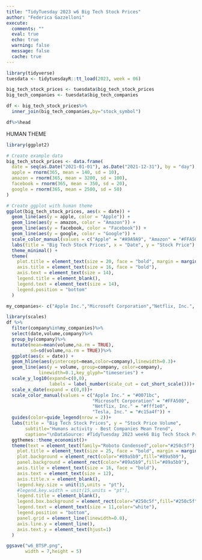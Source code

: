 ```yaml
---
title: "TidyTuesday 2023 w6 Big Tech Stock Prices"
author: "Federica Gazzelloni"
execute:  
  comments: ""
  eval: true
  echo: true
  warning: false
  message: false
  cache: true
---
```


```r
library(tidyverse)
tuesdata <- tidytuesdayR::tt_load(2023, week = 06)
```

```r
big_tech_stock_prices <- tuesdata$big_tech_stock_prices
big_tech_companies <- tuesdata$big_tech_companies
```


```r
df <- big_tech_stock_prices%>%
  inner_join(big_tech_companies,by="stock_symbol")
```

```r
df%>%head
```


HUMAN THEME

```r
library(ggplot2)

# Create example data
big_tech_stock_prices <- data.frame(
  date = seq(as.Date("2021-01-01"), as.Date("2021-12-31"), by = "day"),
  apple = rnorm(365, mean = 140, sd = 10),
  amazon = rnorm(365, mean = 3200, sd = 100),
  facebook = rnorm(365, mean = 350, sd = 20),
  google = rnorm(365, mean = 2500, sd = 50)
)

# Create ggplot with human theme
ggplot(big_tech_stock_prices, aes(x = date)) +
  geom_line(aes(y = apple, color = "Apple")) +
  geom_line(aes(y = amazon, color = "Amazon")) +
  geom_line(aes(y = facebook, color = "Facebook")) +
  geom_line(aes(y = google, color = "Google")) +
  scale_color_manual(values = c("Apple" = "#A9A9A9", "Amazon" = "#FFA500", "Facebook" = "#4169E1", "Google" = "#008000")) +
  labs(title = "Big Tech Stock Prices", x = "Date", y = "Stock Price") +
  theme_minimal() +
  theme(
    plot.title = element_text(size = 20, face = "bold", margin = margin(b = 20)),
    axis.title = element_text(size = 16, face = "bold"),
    axis.text = element_text(size = 14),
    legend.title = element_blank(),
    legend.text = element_text(size = 14),
    legend.position = "bottom"
  )

```

```r
my_companies<- c("Apple Inc.","Microsoft Corporation","Netflix, Inc.", "Tesla, Inc.")

library(scales)
df %>% 
  filter(company%in%my_companies)%>%
  select(date,volume,company)%>%
  group_by(company)%>%
  mutate(mean=mean(volume,na.rm = TRUE),
         sd=sd(volume,na.rm = TRUE))%>%
  ggplot(aes(x = date)) +
  geom_hline(aes(yintercept=mean,color=company),linewidth=0.3)+
  geom_line(aes(y = volume, group=company, color=company),
            linewidth=0.1,key_glyph="timeseries") +
  scale_y_log10(expand=c(0,0),
                labels = label_number(scale_cut = cut_short_scale()))+
  scale_x_date(expand = c(0,0))+
  scale_color_manual(values = c("Apple Inc." = "#0071bc",
                                "Microsoft Corporation" = "#FFA500", 
                                "Netflix, Inc." = "#fff1e0", 
                                "Tesla, Inc." = "#c15a4f")) +
  guides(color=guide_legend(nrow = 2))+
  labs(title = "Big Tech Stock Prices", y = "Stock Price Volume",
       subtitle="Humans activity - Best Companies Mean Trend",
       caption="\nDataSource: #TidyTuesday 2023 week6 Big Tech Stock Prices\nDataViz: Federica Gazzelloni #30DayChartChallenge 2023 Day8 - humans\n") +
  ggthemes::theme_economist()+
  theme(text = element_text(family="Roboto Condensed",color="#250c5f"),
    plot.title = element_text(size = 25, face = "bold", margin = margin(b = 20)),
    plot.background = element_rect(color="#89a5b9",fill="#89a5b9"),
    panel.background = element_rect(color="#89a5b9",fill="#89a5b9"),
    axis.title = element_text(size = 16, face = "bold"),
    axis.text = element_text(size = 12),
    axis.title.x = element_blank(),
    legend.key.size = unit(15,units = "pt"),
    #legend.key.width = unit(15,units = "pt"),
    legend.title = element_blank(),
    legend.box.background = element_rect(color="#250c5f",fill="#250c5f"),
    legend.text = element_text(size = 11,color="white"),
    legend.position = "bottom",
    panel.grid = element_line(linewidth=0.0),
    axis.line.y = element_line(),
    axis.text.y = element_text(hjust=1)
  )
```
```r
ggsave("w6_BTSP.png",
       width = 7,height = 5)
```

